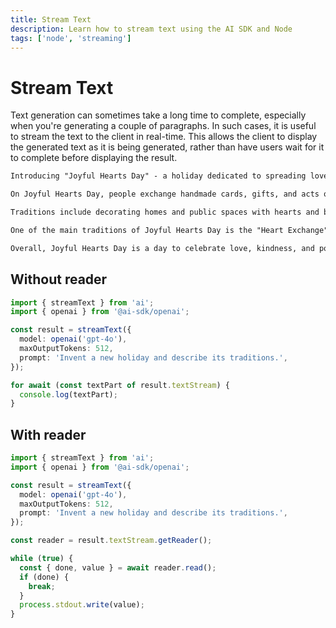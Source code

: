 ```yaml
---
title: Stream Text
description: Learn how to stream text using the AI SDK and Node
tags: ['node', 'streaming']
---
```


# Stream Text

Text generation can sometimes take a long time to complete, especially when you're generating a couple of paragraphs.
In such cases, it is useful to stream the text to the client in real-time.
This allows the client to display the generated text as it is being generated,
rather than have users wait for it to complete before displaying the result.

```txt
Introducing "Joyful Hearts Day" - a holiday dedicated to spreading love, joy, and kindness to others.

On Joyful Hearts Day, people exchange handmade cards, gifts, and acts of kindness to show appreciation and love for their friends, family, and community members. It is a day to focus on positivity and gratitude, spreading happiness and warmth to those around us.

Traditions include decorating homes and public spaces with hearts and bright colors, hosting community events such as charity drives, volunteer projects, and festive gatherings. People also participate in random acts of kindness, such as paying for someone's coffee, leaving encouraging notes for strangers, or simply offering a helping hand to those in need.

One of the main traditions of Joyful Hearts Day is the "Heart Exchange" where people write heartfelt messages to loved ones and exchange them in person or through mail. These messages can be words of encouragement, expressions of gratitude, or simply a reminder of how much they are loved.

Overall, Joyful Hearts Day is a day to celebrate love, kindness, and positivity, and to spread joy and happiness to all those around us. It is a reminder to appreciate the people in our lives and to make the world a brighter and more loving place.
```

## Without reader

```ts file='index.ts'
import { streamText } from 'ai';
import { openai } from '@ai-sdk/openai';

const result = streamText({
  model: openai('gpt-4o'),
  maxOutputTokens: 512,
  prompt: 'Invent a new holiday and describe its traditions.',
});

for await (const textPart of result.textStream) {
  console.log(textPart);
}
```

## With reader

```ts file='index.ts'
import { streamText } from 'ai';
import { openai } from '@ai-sdk/openai';

const result = streamText({
  model: openai('gpt-4o'),
  maxOutputTokens: 512,
  prompt: 'Invent a new holiday and describe its traditions.',
});

const reader = result.textStream.getReader();

while (true) {
  const { done, value } = await reader.read();
  if (done) {
    break;
  }
  process.stdout.write(value);
}
```
